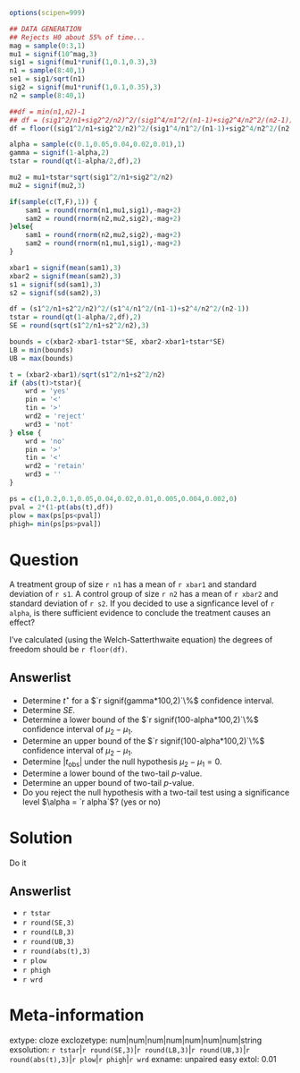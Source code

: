 ```r
options(scipen=999)

## DATA GENERATION
## Rejects H0 about 55% of time...
mag = sample(0:3,1)
mu1 = signif(10^mag,3)
sig1 = signif(mu1*runif(1,0.1,0.3),3)
n1 = sample(8:40,1)
se1 = sig1/sqrt(n1)
sig2 = signif(mu1*runif(1,0.1,0.35),3)
n2 = sample(8:40,1)

##df = min(n1,n2)-1
## df = (sig1^2/n1+sig2^2/n2)^2/(sig1^4/n1^2/(n1-1)+sig2^4/n2^2/(n2-1))
df = floor((sig1^2/n1+sig2^2/n2)^2/(sig1^4/n1^2/(n1-1)+sig2^4/n2^2/(n2-1)))

alpha = sample(c(0.1,0.05,0.04,0.02,0.01),1)
gamma = signif(1-alpha,2)
tstar = round(qt(1-alpha/2,df),2)

mu2 = mu1+tstar*sqrt(sig1^2/n1+sig2^2/n2)
mu2 = signif(mu2,3)

if(sample(c(T,F),1)) {
    sam1 = round(rnorm(n1,mu1,sig1),-mag+2)
    sam2 = round(rnorm(n2,mu2,sig2),-mag+2)
}else{
    sam1 = round(rnorm(n2,mu2,sig2),-mag+2)
    sam2 = round(rnorm(n1,mu1,sig1),-mag+2)
}

xbar1 = signif(mean(sam1),3)
xbar2 = signif(mean(sam2),3)
s1 = signif(sd(sam1),3)
s2 = signif(sd(sam2),3)

df = (s1^2/n1+s2^2/n2)^2/(s1^4/n1^2/(n1-1)+s2^4/n2^2/(n2-1))
tstar = round(qt(1-alpha/2,df),2)
SE = round(sqrt(s1^2/n1+s2^2/n2),3)

bounds = c(xbar2-xbar1-tstar*SE, xbar2-xbar1+tstar*SE)
LB = min(bounds)
UB = max(bounds) 

t = (xbar2-xbar1)/sqrt(s1^2/n1+s2^2/n2)
if (abs(t)>tstar){
    wrd = 'yes'
    pin = '<'
    tin = '>'
    wrd2 = 'reject'
    wrd3 = 'not'
} else {
    wrd = 'no'
    pin = '>'
    tin = '<'
    wrd2 = 'retain'
    wrd3 = ''
}

ps = c(1,0.2,0.1,0.05,0.04,0.02,0.01,0.005,0.004,0.002,0)
pval = 2*(1-pt(abs(t),df))
plow = max(ps[ps<pval])
phigh= min(ps[ps>pval]) 
```

Question
========

A treatment group of size `r n1` has a mean of `r xbar1` and standard deviation of `r s1`. A control group of size `r n2` has a mean of `r xbar2` and standard deviation of `r s2`. If you decided to use a signficance level of `r alpha`, is there sufficient evidence to conclude the treatment causes an effect?

I've calculated (using the Welch-Satterthwaite equation) the degrees of freedom should be `r floor(df)`.


Answerlist
----------

* Determine $t^\star$ for a $`r signif(gamma*100,2)`\%$ confidence interval.
* Determine $SE$.
* Determine a lower bound of the $`r signif(100-alpha*100,2)`\%$ confidence interval of $\mu_2-\mu_1$.
* Determine an upper bound of the $`r signif(100-alpha*100,2)`\%$ confidence interval of $\mu_2-\mu_1$.
* Determine $|t_\text{obs}|$ under the null hypothesis $\mu_2-\mu_1=0$.
* Determine a lower bound of the two-tail $p$-value.
* Determine an upper bound of two-tail $p$-value.
* Do you reject the null hypothesis with a two-tail test using a significance level $\alpha = `r alpha`$? (yes or no)



Solution
========

Do it


Answerlist
----------

* `r tstar`
* `r round(SE,3)`
* `r round(LB,3)`
* `r round(UB,3)`
* `r round(abs(t),3)`
* `r plow`
* `r phigh`
* `r wrd`


Meta-information
============
extype: cloze
exclozetype: num|num|num|num|num|num|num|string
exsolution: `r tstar`|`r round(SE,3)`|`r round(LB,3)`|`r round(UB,3)`|`r round(abs(t),3)`|`r plow`|`r phigh`|`r wrd`
exname: unpaired easy
extol: 0.01
